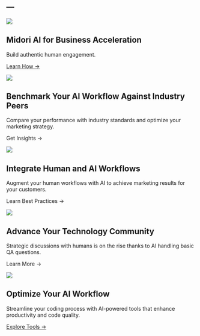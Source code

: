 ---
---

::: {.hero-section}
::: {.hero-background}
![](images/glass_building.jpg)
:::

::: {.hero-content}
#  Midori AI for Business Acceleration

Build authentic human engagement.

[Learn How →](midori.qmd){.cta-button}
:::
:::

::: {.content-cards}
::: {.card .card-with-image}
::: {.card-background}
![](images/building_square.png)
:::
::: {.card-content}
## Benchmark Your AI Workflow Against Industry Peers

Compare your performance with industry standards and optimize your marketing strategy.


[Get Insights →]{.card-cta}
:::
:::

::: {.card .card-with-image}
::: {.card-background}
![](images/global_business.jpg)
:::
::: {.card-content}
## Integrate Human and AI Workflows

Augment your human workflows with AI to achieve marketing results for your customers.

[Learn Best Practices →]{.card-cta}
:::
:::

::: {.card .card-with-image}
::: {.card-background}
![](images/meeting.jpg)
:::
::: {.card-content}
## Advance Your Technology Community

Strategic discussions with humans is on the rise thanks to AI handling basic QA questions.

[Learn More →]{.card-cta}
:::
:::

::: {.card .card-with-image .clickable-card}
::: {.card-background}
![](images/laptop-coding.jpg)
:::
::: {.card-content}
## Optimize Your AI Workflow

Streamline your coding process with AI-powered tools that enhance productivity and code quality.

[Explore Tools →](optimize-your-ai-workflow.qmd){.card-cta}
:::
:::
:::
